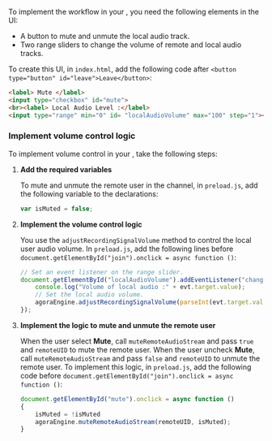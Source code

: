 <PlatformWrapper platform="electron">

To implement the <Vpd k="NAME"/> workflow in your <Vpl k="CLIENT" />, you need the following elements in the UI:
 
* A button to mute and unmute the local audio track.
* Two range sliders to change the volume of remote and local audio tracks.

To create this UI, in `index.html`, add the following code after `<button type="button" id="leave">Leave</button>`:

```html
<label> Mute </label>
<input type="checkbox" id="mute">
<br><label> Local Audio Level :</label>
<input type="range" min="0" id= "localAudioVolume" max="100" step="1"><br>
```

### Implement volume control logic

To implement volume control in your <Vpl k="CLIENT" />, take the following steps:

1. **Add the required variables**

   To mute and unmute the remote user in the channel, in `preload.js`, add the following variable to the declarations:
   
   ```javascript
   var isMuted = false;
   ```

1. **Implement the volume control logic**

    You use the `adjustRecordingSignalVolume` method to control the local user audio volume. In `preload.js`, add the following lines before `document.getElementById("join").onclick = async function ()`:

    ```javascript
    // Set an event listener on the range slider.
    document.getElementById("localAudioVolume").addEventListener("change", function(evt) {
        console.log("Volume of local audio :" + evt.target.value);
        // Set the local audio volume.
        agoraEngine.adjustRecordingSignalVolume(parseInt(evt.target.value));
    });
    ```
1. **Implement the logic to mute and unmute the remote user**
    
    When the user select **Mute**, call `muteRemoteAudioStream` and pass `true` and `remoteUID` to mute the remote user. When the user uncheck **Mute**, call `muteRemoteAudioStream` and pass `false` and `remoteUID` to unmute the remote user. To implement this logic,
    in `preload.js`, add the following code before `document.getElementById("join").onclick = async function ()`:

    ```javascript
    document.getElementById("mute").onclick = async function ()
    { 
        isMuted = !isMuted
        agoraEngine.muteRemoteAudioStream(remoteUID, isMuted);
    }
    ```

</PlatformWrapper>
